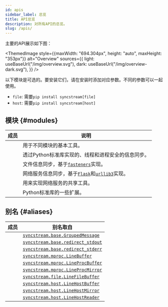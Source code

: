 ```yaml
---
id: apis
sidebar_label: 总览
title: API总览
description: 对所有API的总览。
slug: /apis/
---
```




<APITopBar type="package" source="." />

主要的API展示如下图：

<ThemedImage
  style={{maxWidth: "694.304px", height: "auto", maxHeight: "353px"}}
  alt="Overview"
  sources={{
    light: useBaseUrl("/img/overview.svg"),
    dark: useBaseUrl("/img/overview-dark.svg"),
  }}
/>

以下模块是可选的。要安装它们，请在安装时添加对应参数。不同的参数可以一起使用。

- `file`: 需要`pip install syncstream[file]`
- `host`: 需要`pip install syncstream[host]`

## 模块 {#modules}

|                                           成员                                           | <center>说明</center>                                                                                              |
| :--------------------------------------------------------------------------------------: | :----------------------------------------------------------------------------------------------------------------- |
|     [<IconObjType type="module" hasText={true} text="base"/>](./apis/base/index.mdx)     | 用于不同模块的基本工具。                                                                                           |
|    [<IconObjType type="module" hasText={true} text="mproc"/>](./apis/mproc/index.mdx)    | 透过Python标准库实现的、线程和进程安全的信息同步。                                                                 |
|     [<IconObjType type="module" hasText={true} text="file"/>](./apis/file/index.mdx)     | 文件信息同步，基于[`fasteners`<IconExternalLink/>][link-fasteners]实现。                                           |
|     [<IconObjType type="module" hasText={true} text="host"/>](./apis/host/index.mdx)     | 网络服务信息同步，基于[`Flask`<IconExternalLink/>][link-flask]和[`urllib3`<IconExternalLink/>][link-urllib3]实现。 |
| [<IconObjType type="module" hasText={true} text="webtools"/>](./apis/webtools/index.mdx) | 用来实现网络服务的共享工具。                                                                                       |
|    [<IconObjType type="module" hasText={true} text="utils"/>](./apis/utils/index.mdx)    | Python标准库的一些扩展。                                                                                           |

## 别名 {#aliases}

|                               成员                                | <center>别名取自</center>                                            |
| :---------------------------------------------------------------: | :------------------------------------------------------------------- |
| <IconObjType type="class" hasText={true} text="GroupedMessage"/>  | [`syncstream.base.GroupedMessage`](./apis/base/GroupedMessage.mdx)   |
| <IconObjType type="class" hasText={true} text="redirect_stdout"/> | [`syncstream.base.redirect_stdout`](./apis/base/redirect_stdout.mdx) |
| <IconObjType type="class" hasText={true} text="redirect_stderr"/> | [`syncstream.base.redirect_stderr`](./apis/base/redirect_stderr.mdx) |
|   <IconObjType type="class" hasText={true} text="LineBuffer"/>    | [`syncstream.mproc.LineBuffer`](./apis/mproc/LineBuffer.mdx)         |
| <IconObjType type="class" hasText={true} text="LineProcBuffer"/>  | [`syncstream.mproc.LineProcBuffer`](./apis/mproc/LineProcBuffer.mdx) |
| <IconObjType type="class" hasText={true} text="LineProcMirror"/>  | [`syncstream.mproc.LineProcMirror`](./apis/mproc/LineProcMirror.mdx) |
| <IconObjType type="class" hasText={true} text="LineFileBuffer"/>  | [`syncstream.file.LineFileBuffer`](./apis/file/LineFileBuffer.mdx)   |
| <IconObjType type="class" hasText={true} text="LineHostBuffer"/>  | [`syncstream.host.LineHostBuffer`](./apis/host/LineHostBuffer.mdx)   |
| <IconObjType type="class" hasText={true} text="LineHostMirror"/>  | [`syncstream.host.LineHostMirror`](./apis/host/LineHostMirror.mdx)   |
| <IconObjType type="class" hasText={true} text="LineHostReader"/>  | [`syncstream.host.LineHostReader`](./apis/host/LineHostReader.mdx)   |

[link-fasteners]: https://fasteners.readthedocs.io/en/latest/
[link-flask]: https://flask.palletsprojects.com/en/stable/
[link-urllib3]: https://urllib3.readthedocs.io/en/latest/index.html
